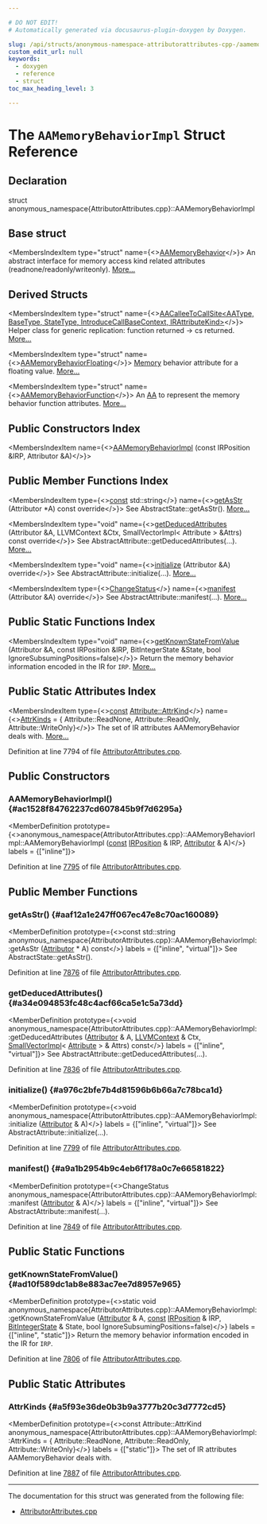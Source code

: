 ```yaml
---

# DO NOT EDIT!
# Automatically generated via docusaurus-plugin-doxygen by Doxygen.

slug: /api/structs/anonymous-namespace-attributorattributes-cpp-/aamemorybehaviorimpl
custom_edit_url: null
keywords:
  - doxygen
  - reference
  - struct
toc_max_heading_level: 3

---
```





# The `AAMemoryBehaviorImpl` Struct Reference

<DoxygenPage pluginConfig={pluginConfig}>



## Declaration

<CodeBlock>struct anonymous_namespace{AttributorAttributes.cpp}::AAMemoryBehaviorImpl</CodeBlock>

## Base struct

<MembersIndex>

<MembersIndexItem
  type="struct"
  name={<><a href="/docs/api/structs/llvm/aamemorybehavior">AAMemoryBehavior</a></>}>
An abstract interface for memory access kind related attributes (readnone/readonly/writeonly). <a href="/docs/api/structs/llvm/aamemorybehavior/#details">More...</a>
</MembersIndexItem>

</MembersIndex>

## Derived Structs

<MembersIndex>

<MembersIndexItem
  type="struct"
  name={<><a href="/docs/api/structs/anonymous-namespace-attributorattributes-cpp-/aacalleetocallsite">AACalleeToCallSite&lt;AAType, BaseType, StateType, IntroduceCallBaseContext, IRAttributeKind&gt;</a></>}>
Helper class for generic replication: function returned -&gt; cs returned. <a href="/docs/api/structs/anonymous-namespace-attributorattributes-cpp-/aacalleetocallsite/#details">More...</a>
</MembersIndexItem>

<MembersIndexItem
  type="struct"
  name={<><a href="/docs/api/structs/anonymous-namespace-attributorattributes-cpp-/aamemorybehaviorfloating">AAMemoryBehaviorFloating</a></>}>
<a href="/docs/api/classes/llvm/sys/memory">Memory</a> behavior attribute for a floating value. <a href="/docs/api/structs/anonymous-namespace-attributorattributes-cpp-/aamemorybehaviorfloating/#details">More...</a>
</MembersIndexItem>

<MembersIndexItem
  type="struct"
  name={<><a href="/docs/api/structs/anonymous-namespace-attributorattributes-cpp-/aamemorybehaviorfunction">AAMemoryBehaviorFunction</a></>}>
An <a href="/docs/api/namespaces/llvm/aa">AA</a> to represent the memory behavior function attributes. <a href="/docs/api/structs/anonymous-namespace-attributorattributes-cpp-/aamemorybehaviorfunction/#details">More...</a>
</MembersIndexItem>

</MembersIndex>

## Public Constructors Index

<MembersIndex>

<MembersIndexItem
  name={<><a href="#ac1528f84762237cd607845b9f7d6295a">AAMemoryBehaviorImpl</a> (const IRPosition &amp;IRP, Attributor &amp;A)</>}>
</MembersIndexItem>

</MembersIndex>

## Public Member Functions Index

<MembersIndex>

<MembersIndexItem
  type={<><a href="/docs/api/files/lib/lib/target/lib/target/aarch64/aarch64promoteconstant-cpp/#a90f8350fecae261c25be85d38b451bff">const</a> std::string</>}
  name={<><a href="#aaf12a1e247ff067ec47e8c70ac160089">getAsStr</a> (Attributor &#42;A) const override</>}>
See AbstractState::getAsStr(). <a href="#aaf12a1e247ff067ec47e8c70ac160089">More...</a>
</MembersIndexItem>

<MembersIndexItem
  type="void"
  name={<><a href="#a34e094853fc48c4acf66ca5e1c5a73dd">getDeducedAttributes</a> (Attributor &amp;A, LLVMContext &amp;Ctx, SmallVectorImpl&lt; Attribute &gt; &amp;Attrs) const override</>}>
See AbstractAttribute::getDeducedAttributes(...). <a href="#a34e094853fc48c4acf66ca5e1c5a73dd">More...</a>
</MembersIndexItem>

<MembersIndexItem
  type="void"
  name={<><a href="#a976c2bfe7b4d81596b6b66a7c78bca1d">initialize</a> (Attributor &amp;A) override</>}>
See AbstractAttribute::initialize(...). <a href="#a976c2bfe7b4d81596b6b66a7c78bca1d">More...</a>
</MembersIndexItem>

<MembersIndexItem
  type={<><a href="/docs/api/namespaces/llvm/#acd850975ae5042cacb64a9d0ea4715f3">ChangeStatus</a></>}
  name={<><a href="#a9a1b2954b9c4eb6f178a0c7e66581822">manifest</a> (Attributor &amp;A) override</>}>
See AbstractAttribute::manifest(...). <a href="#a9a1b2954b9c4eb6f178a0c7e66581822">More...</a>
</MembersIndexItem>

</MembersIndex>

## Public Static Functions Index

<MembersIndex>

<MembersIndexItem
  type="void"
  name={<><a href="#ad10f589dc1ab8e883ac7ee7d8957e965">getKnownStateFromValue</a> (Attributor &amp;A, const IRPosition &amp;IRP, BitIntegerState &amp;State, bool IgnoreSubsumingPositions=false)</>}>
Return the memory behavior information encoded in the IR for <code>IRP</code>. <a href="#ad10f589dc1ab8e883ac7ee7d8957e965">More...</a>
</MembersIndexItem>

</MembersIndex>

## Public Static Attributes Index

<MembersIndex>

<MembersIndexItem
  type={<><a href="/docs/api/files/lib/lib/target/lib/target/aarch64/aarch64promoteconstant-cpp/#a90f8350fecae261c25be85d38b451bff">const</a> <a href="/docs/api/classes/llvm/attribute/#aab7ee4b8fd1d3e7e4cea87868855e60e">Attribute::AttrKind</a></>}
  name={<><a href="#a5f93e36de0b3b9a3777b20c3d7772cd5">AttrKinds</a> = &#123;
    Attribute::ReadNone, Attribute::ReadOnly, Attribute::WriteOnly&#125;</>}>
The set of IR attributes AAMemoryBehavior deals with. <a href="#a5f93e36de0b3b9a3777b20c3d7772cd5">More...</a>
</MembersIndexItem>

</MembersIndex>


Definition at line 7794 of file <a href="/docs/api/files/lib/lib/transforms/lib/transforms/ipo/attributorattributes-cpp">AttributorAttributes.cpp</a>.

<SectionDefinition>

## Public Constructors

### AAMemoryBehaviorImpl() {#ac1528f84762237cd607845b9f7d6295a}

<MemberDefinition
  prototype={<>anonymous&#95;namespace&#123;AttributorAttributes.cpp&#125;::AAMemoryBehaviorImpl::AAMemoryBehaviorImpl (<a href="/docs/api/files/lib/lib/target/lib/target/aarch64/aarch64promoteconstant-cpp/#a90f8350fecae261c25be85d38b451bff">const</a> <a href="/docs/api/structs/llvm/irposition">IRPosition</a> &amp; IRP, <a href="/docs/api/structs/llvm/attributor">Attributor</a> &amp; A)</>}
  labels = {["inline"]}>

Definition at line <a href="/docs/api/files/lib/lib/transforms/lib/transforms/ipo/attributorattributes-cpp/#l07795">7795</a> of file <a href="/docs/api/files/lib/lib/transforms/lib/transforms/ipo/attributorattributes-cpp">AttributorAttributes.cpp</a>.
</MemberDefinition>

</SectionDefinition>

<SectionDefinition>

## Public Member Functions

### getAsStr() {#aaf12a1e247ff067ec47e8c70ac160089}

<MemberDefinition
  prototype={<>const std::string anonymous&#95;namespace&#123;AttributorAttributes.cpp&#125;::AAMemoryBehaviorImpl::getAsStr (<a href="/docs/api/structs/llvm/attributor">Attributor</a> &#42; A) const</>}
  labels = {["inline", "virtual"]}>
See AbstractState::getAsStr().

Definition at line <a href="/docs/api/files/lib/lib/transforms/lib/transforms/ipo/attributorattributes-cpp/#l07876">7876</a> of file <a href="/docs/api/files/lib/lib/transforms/lib/transforms/ipo/attributorattributes-cpp">AttributorAttributes.cpp</a>.
</MemberDefinition>

### getDeducedAttributes() {#a34e094853fc48c4acf66ca5e1c5a73dd}

<MemberDefinition
  prototype={<>void anonymous&#95;namespace&#123;AttributorAttributes.cpp&#125;::AAMemoryBehaviorImpl::getDeducedAttributes (<a href="/docs/api/structs/llvm/attributor">Attributor</a> &amp; A, <a href="/docs/api/classes/llvm/llvmcontext">LLVMContext</a> &amp; Ctx, <a href="/docs/api/classes/llvm/smallvectorimpl">SmallVectorImpl</a>&lt; <a href="/docs/api/classes/llvm/attribute">Attribute</a> &gt; &amp; Attrs) const</>}
  labels = {["inline", "virtual"]}>
See AbstractAttribute::getDeducedAttributes(...).

Definition at line <a href="/docs/api/files/lib/lib/transforms/lib/transforms/ipo/attributorattributes-cpp/#l07836">7836</a> of file <a href="/docs/api/files/lib/lib/transforms/lib/transforms/ipo/attributorattributes-cpp">AttributorAttributes.cpp</a>.
</MemberDefinition>

### initialize() {#a976c2bfe7b4d81596b6b66a7c78bca1d}

<MemberDefinition
  prototype={<>void anonymous&#95;namespace&#123;AttributorAttributes.cpp&#125;::AAMemoryBehaviorImpl::initialize (<a href="/docs/api/structs/llvm/attributor">Attributor</a> &amp; A)</>}
  labels = {["inline", "virtual"]}>
See AbstractAttribute::initialize(...).

Definition at line <a href="/docs/api/files/lib/lib/transforms/lib/transforms/ipo/attributorattributes-cpp/#l07799">7799</a> of file <a href="/docs/api/files/lib/lib/transforms/lib/transforms/ipo/attributorattributes-cpp">AttributorAttributes.cpp</a>.
</MemberDefinition>

### manifest() {#a9a1b2954b9c4eb6f178a0c7e66581822}

<MemberDefinition
  prototype={<>ChangeStatus anonymous&#95;namespace&#123;AttributorAttributes.cpp&#125;::AAMemoryBehaviorImpl::manifest (<a href="/docs/api/structs/llvm/attributor">Attributor</a> &amp; A)</>}
  labels = {["inline", "virtual"]}>
See AbstractAttribute::manifest(...).

Definition at line <a href="/docs/api/files/lib/lib/transforms/lib/transforms/ipo/attributorattributes-cpp/#l07849">7849</a> of file <a href="/docs/api/files/lib/lib/transforms/lib/transforms/ipo/attributorattributes-cpp">AttributorAttributes.cpp</a>.
</MemberDefinition>

</SectionDefinition>

<SectionDefinition>

## Public Static Functions

### getKnownStateFromValue() {#ad10f589dc1ab8e883ac7ee7d8957e965}

<MemberDefinition
  prototype={<>static void anonymous&#95;namespace&#123;AttributorAttributes.cpp&#125;::AAMemoryBehaviorImpl::getKnownStateFromValue (<a href="/docs/api/structs/llvm/attributor">Attributor</a> &amp; A, <a href="/docs/api/files/lib/lib/target/lib/target/aarch64/aarch64promoteconstant-cpp/#a90f8350fecae261c25be85d38b451bff">const</a> <a href="/docs/api/structs/llvm/irposition">IRPosition</a> &amp; IRP, <a href="/docs/api/structs/llvm/bitintegerstate">BitIntegerState</a> &amp; State, bool IgnoreSubsumingPositions=false)</>}
  labels = {["inline", "static"]}>
Return the memory behavior information encoded in the IR for <code>IRP</code>.

Definition at line <a href="/docs/api/files/lib/lib/transforms/lib/transforms/ipo/attributorattributes-cpp/#l07806">7806</a> of file <a href="/docs/api/files/lib/lib/transforms/lib/transforms/ipo/attributorattributes-cpp">AttributorAttributes.cpp</a>.
</MemberDefinition>

</SectionDefinition>

<SectionDefinition>

## Public Static Attributes

### AttrKinds {#a5f93e36de0b3b9a3777b20c3d7772cd5}

<MemberDefinition
  prototype={<>const Attribute::AttrKind anonymous&#95;namespace&#123;AttributorAttributes.cpp&#125;::AAMemoryBehaviorImpl::AttrKinds = &#123;
    Attribute::ReadNone, Attribute::ReadOnly, Attribute::WriteOnly&#125;</>}
  labels = {["static"]}>
The set of IR attributes AAMemoryBehavior deals with.

Definition at line <a href="/docs/api/files/lib/lib/transforms/lib/transforms/ipo/attributorattributes-cpp/#l07887">7887</a> of file <a href="/docs/api/files/lib/lib/transforms/lib/transforms/ipo/attributorattributes-cpp">AttributorAttributes.cpp</a>.
</MemberDefinition>

</SectionDefinition>

<hr/>

The documentation for this struct was generated from the following file:

<ul>
<li><a href="/docs/api/files/lib/lib/transforms/lib/transforms/ipo/attributorattributes-cpp">AttributorAttributes.cpp</a></li>
</ul>

</DoxygenPage>
